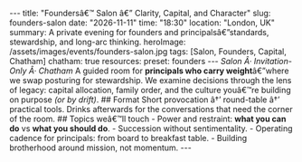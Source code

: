 ﻿--- title: "Foundersâ€™ Salon â€” Clarity, Capital, and Character" slug: founders-salon date: "2026-11-11" time: "18:30" location: "London, UK" summary: A private evening for founders and principalsâ€”standards, stewardship, and long-arc thinking. heroImage: /assets/images/events/founders-salon.jpg tags: [Salon, Founders, Capital, Chatham] chatham: true resources: preset: founders --- _Salon Â· Invitation-Only Â· Chatham_ A guided room for **principals who carry weight**â€”where we swap posturing for stewardship. We examine decisions through the lens of legacy: capital allocation, family order, and the culture youâ€™re building on purpose *(or by drift)*. ## Format Short provocation â†’ round-table â†’ practical tools. Drinks afterwards for the conversations that need the corner of the room. ## Topics weâ€™ll touch - Power and restraint: **what you can do** vs **what you should do**. - Succession without sentimentality. - Operating cadence for principals: from board to breakfast table. - Building brotherhood around mission, not momentum. ---

